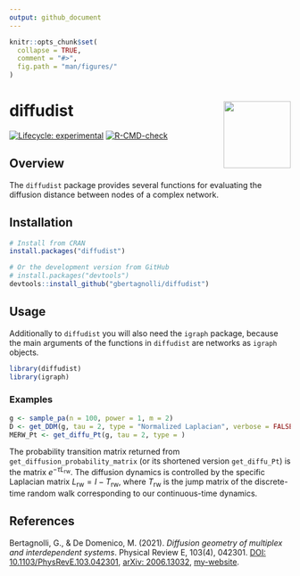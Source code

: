 ```yaml
---
output: github_document
---
```


<!-- README.md is generated from README.Rmd. Please edit that file -->

```r
knitr::opts_chunk$set(
  collapse = TRUE,
  comment = "#>",
  fig.path = "man/figures/"
)
```

# diffudist <img src="man/figures/diffudist.png" align="right" alt="" width="120"/>

<!-- badges: start -->
  [![Lifecycle: experimental](https://img.shields.io/badge/lifecycle-experimental-orange.svg)](https://lifecycle.r-lib.org/articles/stages.html#experimental)
  [![R-CMD-check](https://github.com/gbertagnolli/diffudist/workflows/R-CMD-check/badge.svg)](https://github.com/gbertagnolli/diffudist/actions)
<!-- badges: end -->

## Overview

The `diffudist` package provides several functions for evaluating the diffusion distance between nodes of a complex network.

## Installation

```r
# Install from CRAN
install.packages("diffudist")

# Or the development version from GitHub
# install.packages("devtools")
devtools::install_github("gbertagnolli/diffudist")
```

## Usage

Additionally to `diffudist` you will also need the `igraph` package, because the main arguments of the functions in `diffudist` are networks as `igraph` objects.

```r
library(diffudist)
library(igraph)
```

### Examples

```r
g <- sample_pa(n = 100, power = 1, m = 2)
D <- get_DDM(g, tau = 2, type = "Normalized Laplacian", verbose = FALSE)
MERW_Pt <- get_diffu_Pt(g, tau = 2, type = )
```

The probability transition matrix returned from `get_diffusion_probability_matrix` (or its shortened version `get_diffu_Pt`) is the matrix $e^{-\tau L_{\text{rw}}}$. The diffusion dynamics is controlled by the specific Laplacian matrix $L_{\text{rw}} = I - T_{\text{rw}}$, where $T_{\text{rw}}$ is the jump matrix of the discrete-time random walk corresponding to our continuous-time dynamics.

## References

Bertagnolli, G., & De Domenico, M. (2021). _Diffusion geometry of multiplex and interdependent systems_. Physical Review E, 103(4), 042301. [DOI: 10.1103/PhysRevE.103.042301](https://doi.org/10.1103/PhysRevE.103.042301), [arXiv: 2006.13032](https://arxiv.org/abs/2006.13032), [my-website](https://gbertagnolli.github.io/publication/ml-diffusion/).


